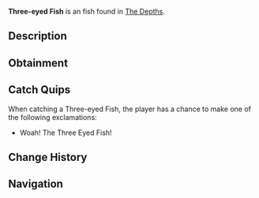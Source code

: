 {{FishInfobox
|image          = Three-eyed Fish.png
|rarity         = Unusual
|sea            = First Sea
|location       = [[The Depths]]
|sublocation    = 
|sources        = Fishing Rod
|radar_location = 
|xp             = 55
|weather        = 
|time           = Night
|season         = 
|bait           = Seaweed
|base_weight    = 6
|base_value     = 200
|weight_range   = 4
|base_chance    = 40
|base_resil     = 70
}}
'''Three-eyed Fish''' is an {{Rarity|Unusual}} fish found in [[The Depths]].

== Description ==
{{Description|A mutant fish with three glowing eyes, sleek scales, and a bizarre, eerie charm.|Bestiary Entry}}

== Obtainment ==
{{Description|Swims during the dark night and underwater ruins.|Bestiary Hint}}
{{Fish Availability|
The Depths
The Depths/Absolute Darkness
|top_rods      = 
Krampus's Rod\258231.33\359769.54;
Magma Rod\249538.44\347658.55;
Plastic Rod\227986.81\317636.38;
Fast Rod\183099.3\400031.93;
Buddy Bond Rod\169305.8\348101.43;
Training Rod\114823.38\649694.75;
Flimsy Rod\146688.35\602927.05;
Fischer's Rod\162612.88\355273.59;
Heaven's Rod\105554.95\299792.29;
Ethereal Prism Rod\128311.08\199306.9;
Seraphic Rod\124700.71\94263.53;
No-Life Rod\124139.02\94997.2;
Trident Rod\119113.29\85960.96;
Rod Of The Forgotten Fang\116977.25\86083.62;
Free Spirit Rod\116647.69\85414.59;
Challenger's Rod\113835.71\86346.04;
Rod Of The Exalted One\109417.31\90059.17;
Rod Of The Depths\105705.32\79427.9;
Zeus Rod\104474.02\80352.44;
Verdant Shear Rod\103010.65\80403.62;
Blazebringer Rod\99123.77\75829.8;
Depthseeker Rod\94587.63\73591.31;
Avalanche Rod\88952.09\65980.18;
Volcanic Rod\87603.14\62210.73;
Steady Rod\45155.86\28306.77
|recommended   = Ethereal Prism Rod
}}

== Catch Quips ==
When catching a Three-eyed Fish, the player has a chance to make one of the following exclamations:
* Woah! The Three Eyed Fish!

== Change History ==
{{Change History|{{subst:Current Version}}}}

== Navigation ==
{{Fish Navbox|The Depths}}